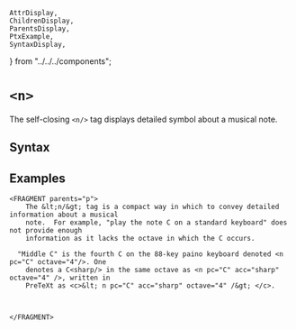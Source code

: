     AttrDisplay,
    ChildrenDisplay,
    ParentsDisplay,
    PtxExample,
    SyntaxDisplay,
} from "../../../components";

# `<n>`

The self-closing `<n/>` tag displays detailed symbol about a musical note.
## Syntax

<SyntaxDisplay name="n" />

## Examples

 
```ptx-example
<FRAGMENT parents="p">
    The &lt;n/&gt; tag is a compact way in which to convey detailed information about a musical 
    note.  For example, "play the note C on a standard keyboard" does not provide enough 
    information as it lacks the octave in which the C occurs.

  "Middle C" is the fourth C on the 88-key paino keyboard denoted <n pc="C" octave="4"/>. One
    denotes a C<sharp/> in the same octave as <n pc="C" acc="sharp" octave="4" />, written in 
    PreTeXt as <c>&lt; n pc="C" acc="sharp" octave="4" /&gt; </c>.
   
   

</FRAGMENT>
```       